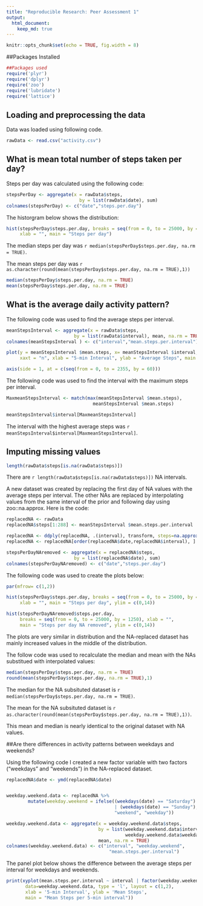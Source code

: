 ```yaml
---
title: "Reproducible Research: Peer Assessment 1"
output: 
  html_document:
    keep_md: true
---
```



```r
knitr::opts_chunk$set(echo = TRUE, fig.width = 8)
```

##Packages Installed

```r
##Packages used
require('plyr')
require('dplyr')
require('zoo')
require('lubridate')
require('lattice')
```



## Loading and preprocessing the data

Data was loaded using following code.

```r
rawData <- read.csv("activity.csv")
```



## What is mean total number of steps taken per day?

Steps per day was calculated using the following code:

```r

stepsPerDay <- aggregate(x = rawData$steps,
                           by = list(rawData$date), sum)
colnames(stepsPerDay) <- c("date","steps.per.day")

```

The historgram below shows the distribution:

```r
hist(stepsPerDay$steps.per.day, breaks = seq(from = 0, to = 25000, by = 1250), 
     xlab = "", main = "Steps per day")

```

The median steps per day was `r median(stepsPerDay$steps.per.day, na.rm = TRUE)`.

The mean steps per day was `r as.character(round(mean(stepsPerDay$steps.per.day, na.rm = TRUE),1))`

```r
median(stepsPerDay$steps.per.day, na.rm = TRUE)
mean(stepsPerDay$steps.per.day, na.rm = TRUE)
```



## What is the average daily activity pattern?

The following code was used  to find the average steps per interval.

```r

meanStepsInterval <- aggregate(x = rawData$steps,
                         by = list(rawData$interval), mean, na.rm = TRUE)
colnames(meanStepsInterval ) <- c("interval","mean.steps.per.interval")

plot(y = meanStepsInterval $mean.steps, x= meanStepsInterval $interval, type = "l", 
     xaxt = "n", xlab = "5-min Interval", ylab = "Average Steps", main = "Mean.Steps")

axis(side = 1, at = c(seq(from = 0, to = 2355, by = 60)))
```

The following code was used to find the interval with the maximum steps per interval.

```r
MaxmeanStepsInterval <- match(max(meanStepsInterval $mean.steps),
                                meanStepsInterval $mean.steps)

meanStepsInterval$interval[MaxmeanStepsInterval]
```

The interval with the highest average steps was `r meanStepsInterval$interval[MaxmeanStepsInterval]`.



## Imputing missing values

```r
length(rawData$steps[is.na(rawData$steps)])
```

There are `r length(rawData$steps[is.na(rawData$steps)])` NA intervals.

A new dataset was created by replacing the first day of NA values with the average steps per interval.
The other NAs are replaced by interpolating values from the same interval of the prior and following day using zoo::na.approx.
Here is the code:

```r
replacedNA <- rawData
replacedNA$steps[1:288] <- meanStepsInterval $mean.steps.per.interval 

replacedNA <- ddply(replacedNA, .(interval), transform, steps=na.approx(steps, rule=2))
replacedNA <- replacedNA[order(replacedNA$date,replacedNA$interval), ]

stepsPerDayNAremoved <- aggregate(x = replacedNA$steps,
                         by = list(replacedNA$date), sum)
colnames(stepsPerDayNAremoved) <- c("date","steps.per.day")
```

The following code was used to create the plots below:
```r
par(mfrow= c(1,2))

hist(stepsPerDay$steps.per.day, breaks = seq(from = 0, to = 25000, by = 1250), 
     xlab = "", main = "Steps per day", ylim = c(0,14))

hist(stepsPerDayNAremoved$steps.per.day, 
     breaks = seq(from = 0, to = 25000, by = 1250), xlab = "", 
     main = "Steps per day NA removed", ylim = c(0,14))
```

The plots are very similar in distribution and the NA-replaced dataset has mainly increased values in the middle of the distribution.

The follow code was used to recalculate the median and mean with the NAs substitued with interpolated values:

```r
median(stepsPerDay$steps.per.day, na.rm = TRUE)
round(mean(stepsPerDay$steps.per.day, na.rm = TRUE),1)
```

The median for the NA subsituted dataset is `r median(stepsPerDay$steps.per.day, na.rm = TRUE)`.

The mean for the NA subsituted dataset is `r as.character(round(mean(stepsPerDay$steps.per.day, na.rm = TRUE),1))`.  

This mean and median is nearly identical to the original dataset with NA values.



##Are there differences in activity patterns between weekdays and weekends?

Using the following code I created a new factor variable with two factors ("weekdays" and "weekends") in the NA-replaced dataset.

```r
replacedNA$date <- ymd(replacedNA$date)


weekday.weekend.data <- replacedNA %>%
        mutate(weekday.weekend = ifelse((weekdays(date) == "Saturday")
                                        | (weekdays(date) == "Sunday"),
                                        "weekend", "weekday"))

weekday.weekend.data <- aggregate(x = weekday.weekend.data$steps,
                                  by = list(weekday.weekend.data$interval, 
                                            weekday.weekend.data$weekday.weekend), 
                                  mean, na.rm = TRUE)
colnames(weekday.weekend.data) <- c("interval", "weekday.weekend",
                                      "mean.steps.per.interval")
```
The panel plot below shows the difference between the average steps per interval for weekdays and weekends.

```r
print(xyplot(mean.steps.per.interval ~ interval | factor(weekday.weekend), 
       data=weekday.weekend.data, type = 'l', layout = c(1,2),
       xlab = '5-min Interval', ylab = 'Mean Steps', 
       main = "Mean Steps per 5-min interval"))
```